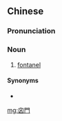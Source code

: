 {{also|囟门}}
==Chinese==
{{zh-forms|s=囟门}}

===Pronunciation===
{{zh-pron
|m=xìnmén
|c=seon2 mun4
|mn=sìn-mn̂g
|cat=n
}}

===Noun===
{{zh-noun}}

# [[fontanel]]

====Synonyms====
* {{zh-l|囟腦門}}

[[mg:囟門]]